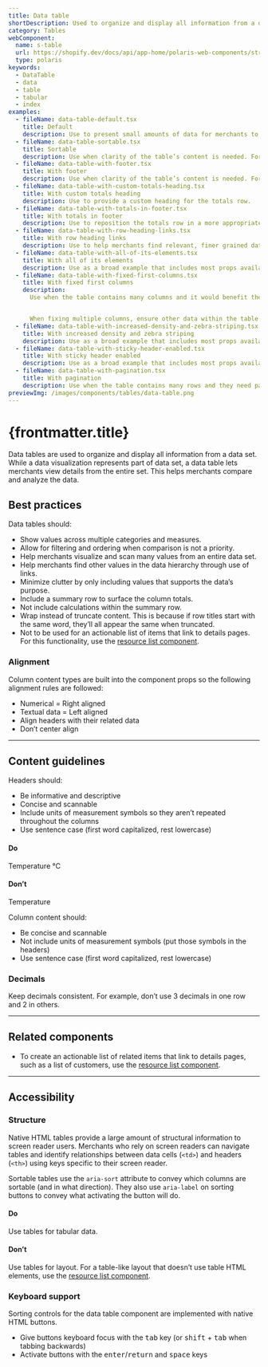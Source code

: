 ```yaml
---
title: Data table
shortDescription: Used to organize and display all information from a data set. Aimed to be as simple as possible for merchants.
category: Tables
webComponent:
  name: s-table
  url: https://shopify.dev/docs/api/app-home/polaris-web-components/structure/table
  type: polaris
keywords:
  - DataTable
  - data
  - table
  - tabular
  - index
examples:
  - fileName: data-table-default.tsx
    title: Default
    description: Use to present small amounts of data for merchants to view statically.
  - fileName: data-table-sortable.tsx
    title: Sortable
    description: Use when clarity of the table’s content is needed. For example, to note the number of rows currently shown in a data table with pagination.
  - fileName: data-table-with-footer.tsx
    title: With footer
    description: Use when clarity of the table’s content is needed. For example, to note the number of rows currently shown in a data table with pagination.
  - fileName: data-table-with-custom-totals-heading.tsx
    title: With custom totals heading
    description: Use to provide a custom heading for the totals row.
  - fileName: data-table-with-totals-in-footer.tsx
    title: With totals in footer
    description: Use to reposition the totals row in a more appropriate location based on the data stored in the table for merchants to better understand its meaning.
  - fileName: data-table-with-row-heading-links.tsx
    title: With row heading links
    description: Use to help merchants find relevant, finer grained data sets.
  - fileName: data-table-with-all-of-its-elements.tsx
    title: With all of its elements
    description: Use as a broad example that includes most props available to data table.
  - fileName: data-table-with-fixed-first-columns.tsx
    title: With fixed first columns
    description:
      Use when the table contains many columns and it would benefit the merchant to see a set number of columns when scrolling to the right. For example, the first column in the "Sales by Product" report table is fixed because the product names are important to reference while analyzing the sales data in other columns.


      When fixing multiple columns, ensure other data within the table is visible and not limited on smaller screens.
  - fileName: data-table-with-increased-density-and-zebra-striping.tsx
    title: With increased density and zebra striping
    description: Use as a broad example that includes most props available to data table.
  - fileName: data-table-with-sticky-header-enabled.tsx
    title: With sticky header enabled
    description: Use as a broad example that includes most props available to data table.
  - fileName: data-table-with-pagination.tsx
    title: With pagination
    description: Use when the table contains many rows and they need paginating.
previewImg: /images/components/tables/data-table.png
---
```


# {frontmatter.title}

<Lede>

Data tables are used to organize and display all information from a data set. While a data visualization represents part of data set, a data table lets merchants view details from the entire set. This helps merchants compare and analyze the data.

</Lede>

<WebComponentBanner
  componentName={frontmatter.title}
  webComponentName={frontmatter.webComponent.name}
  webComponentUrl={frontmatter.webComponent.url}
  type={frontmatter.webComponent.type}
/>

<Examples />

<Props componentName={frontmatter.title} />

## Best practices

Data tables should:

- Show values across multiple categories and measures.
- Allow for filtering and ordering when comparison is not a priority.
- Help merchants visualize and scan many values from an entire data set.
- Help merchants find other values in the data hierarchy through use of links.
- Minimize clutter by only including values that supports the data’s purpose.
- Include a summary row to surface the column totals.
- Not include calculations within the summary row.
- Wrap instead of truncate content. This is because if row titles start with the same word, they’ll all appear the same when truncated.
- Not to be used for an actionable list of items that link to details pages. For this functionality, use the [resource list component](https://polaris.shopify.com/components/resource-list).

### Alignment

Column content types are built into the component props so the following alignment rules are followed:

- Numerical = Right aligned
- Textual data = Left aligned
- Align headers with their related data
- Don’t center align

---

## Content guidelines

Headers should:

- Be informative and descriptive
- Concise and scannable
- Include units of measurement symbols so they aren’t repeated throughout the columns
- Use sentence case (first word capitalized, rest lowercase)

<DoDont>

#### Do

Temperature °C

#### Don’t

Temperature

</DoDont>

Column content should:

- Be concise and scannable
- Not include units of measurement symbols (put those symbols in the headers)
- Use sentence case (first word capitalized, rest lowercase)

### Decimals

Keep decimals consistent. For example, don’t use 3 decimals in one row and 2 in others.

---

## Related components

- To create an actionable list of related items that link to details pages, such as a list of customers, use the [resource list component](https://polaris.shopify.com/components/resource-list).

---

## Accessibility

### Structure

Native HTML tables provide a large amount of structural information to screen reader users. Merchants who rely on screen readers can navigate tables and identify relationships between data cells (`<td>`) and headers (`<th>`) using keys specific to their screen reader.

Sortable tables use the `aria-sort` attribute to convey which columns are sortable (and in what direction). They also use `aria-label` on sorting buttons to convey what activating the button will do.

<DoDont>

#### Do

Use tables for tabular data.

#### Don’t

Use tables for layout. For a table-like layout that doesn’t use table HTML elements, use the [resource list component](https://polaris.shopify.com/components/resource-list).

</DoDont>

### Keyboard support

Sorting controls for the data table component are implemented with native HTML buttons.

- Give buttons keyboard focus with the <kbd>tab</kbd> key (or <kbd>shift</kbd> + <kbd>tab</kbd> when tabbing backwards)
- Activate buttons with the <kbd>enter</kbd>/<kbd>return</kbd> and <kbd>space</kbd> keys
